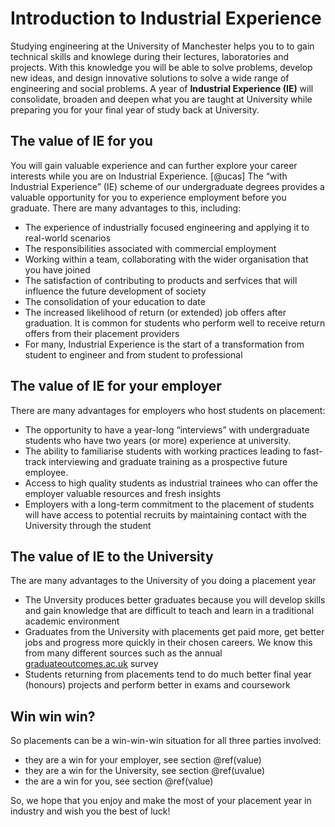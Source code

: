 

# Introduction to Industrial Experience {#intro}

Studying engineering at the University of Manchester helps you to to gain technical skills and knowlege during their lectures, laboratories and projects. With this knowledge you will be able to solve problems, develop new ideas, and design innovative solutions to solve a wide range of engineering and social problems. A year of **Industrial Experience (IE)** will consolidate, broaden and deepen what you are taught at University while preparing you for your final year of study back at University.

## The value of IE for you {#value}
You will gain valuable experience and can further explore your career interests while you are on Industrial Experience. [@ucas] The “with Industrial Experience” (IE) scheme of our undergraduate degrees provides a valuable opportunity for you to experience employment before you graduate. There are many advantages to this, including:

* The experience of industrially focused engineering and applying it to real-world scenarios
* The responsibilities associated with commercial employment
* Working within a team, collaborating with the wider organisation that you have joined
* The satisfaction of contributing to products and serfvices that will influence the future development of society
* The consolidation of your education to date
* The increased likelihood of return (or extended) job offers after graduation. It is common for students who perform well to receive return offers from their placement providers
*  For many, Industrial Experience is the start of a transformation from student to engineer and from student to professional

## The value of IE for your employer {#evalue}

There are many advantages for employers who host students on placement: 

* The opportunity to have a year-long “interviews” with undergraduate students who have two years (or more) experience at university.
* The ability to familiarise students with working practices leading to fast-track interviewing and graduate training as a prospective future employee.
* Access to high quality students as industrial trainees who can offer the employer valuable resources and fresh insights
* Employers with a long-term commitment to the placement of students will have access to potential recruits by maintaining contact with the University through the student

## The value of IE to the University {#uvalue}

The are many advantages to the University of you doing a placement year 

* The Unversity produces better graduates because you will develop skills and gain knowledge that are difficult to teach and learn in a traditional academic environment
* Graduates from the University with placements get paid more, get better jobs and progress more quickly in their chosen careers. We know this from many different sources such as the annual [graduateoutcomes.ac.uk](https://www.graduateoutcomes.ac.uk/) survey
* Students returning from placements tend to do much better final year (honours) projects and perform better in exams and coursework 

## Win win win? {#win}

So placements can be a win-win-win situation for all three parties involved:

* they are a win for your employer, see section \@ref(value)
* they are a win for the University, see section \@ref(uvalue)
* the are a win for you, see section \@ref(value)

So, we hope that you enjoy and make the most of your placement year in industry and wish you the best of luck!

